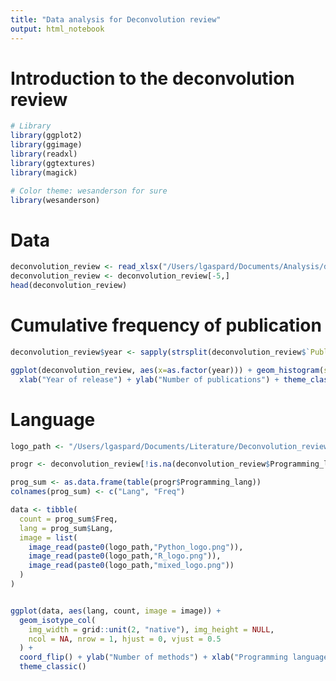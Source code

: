 ```yaml
---
title: "Data analysis for Deconvolution review"
output: html_notebook
---
```


# Introduction to the deconvolution review

```r
# Library
library(ggplot2)
library(ggimage)
library(readxl)
library(ggtextures)
library(magick)

# Color theme: wesanderson for sure
library(wesanderson)
```

# Data
```r
deconvolution_review <- read_xlsx("/Users/lgaspard/Documents/Analysis/deconvolution_review.xlsx")
deconvolution_review <- deconvolution_review[-5,]
head(deconvolution_review)
```

# Cumulative frequency of publication 
```r
deconvolution_review$year <- sapply(strsplit(deconvolution_review$`Publication date`, split='-'), "[[",2)

ggplot(deconvolution_review, aes(x=as.factor(year))) + geom_histogram(stat="count", fill="#0A9F9D") +
  xlab("Year of release") + ylab("Number of publications") + theme_classic()
```

# Language

```r
logo_path <- "/Users/lgaspard/Documents/Literature/Deconvolution_review/img/"

progr <- deconvolution_review[!is.na(deconvolution_review$Programming_lang),]

prog_sum <- as.data.frame(table(progr$Programming_lang))
colnames(prog_sum) <- c("Lang", "Freq")

data <- tibble(
  count = prog_sum$Freq,
  lang = prog_sum$Lang,
  image = list(
    image_read(paste0(logo_path,"Python_logo.png")),
    image_read(paste0(logo_path,"R_logo.png")),
    image_read(paste0(logo_path,"mixed_logo.png"))
  )
)


ggplot(data, aes(lang, count, image = image)) +
  geom_isotype_col(
    img_width = grid::unit(2, "native"), img_height = NULL,
    ncol = NA, nrow = 1, hjust = 0, vjust = 0.5
  ) +
  coord_flip() + ylab("Number of methods") + xlab("Programming language")+
  theme_classic()


```


